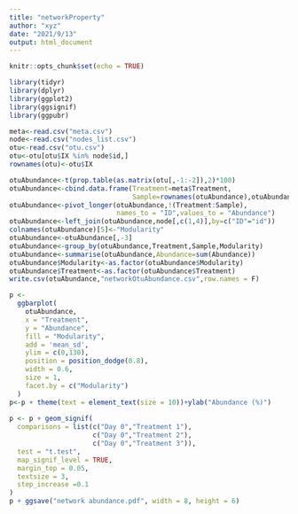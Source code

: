 ```yaml
---
title: "networkProperty"
author: "xyz"
date: "2021/9/13"
output: html_document
---
```


```r
knitr::opts_chunk$set(echo = TRUE)
```

```r
library(tidyr)
library(dplyr)
library(ggplot2)
library(ggsignif)
library(ggpubr)
```

```r
meta<-read.csv("meta.csv")
node<-read.csv("nodes_list.csv")
otu<-read.csv("otu.csv")
otu<-otu[otu$IX %in% node$id,]
rownames(otu)<-otu$IX

otuAbundance<-t(prop.table(as.matrix(otu[,-1:-2]),2)*100)
otuAbundance<-cbind.data.frame(Treatment=meta$Treatment,
                               Sample=rownames(otuAbundance),otuAbundance)
otuAbundance<-pivot_longer(otuAbundance,!(Treatment:Sample),
                           names_to = "ID",values_to = "Abundance")
otuAbundance<-left_join(otuAbundance,node[,c(1,4)],by=c("ID"="id"))
colnames(otuAbundance)[5]<-"Modularity"
otuAbundance<-otuAbundance[,-3]
otuAbundance<-group_by(otuAbundance,Treatment,Sample,Modularity)
otuAbundance<-summarise(otuAbundance,Abundance=sum(Abundance))
otuAbundance$Modularity<-as.factor(otuAbundance$Modularity)
otuAbundance$Treatment<-as.factor(otuAbundance$Treatment)
write.csv(otuAbundance,"networkOtuAbundance.csv",row.names = F)
```

```r
p <-
  ggbarplot(
    otuAbundance,
    x = "Treatment",
    y = "Abundance",
    fill = "Modularity",
    add = 'mean_sd',
    ylim = c(0,130),
    position = position_dodge(0.8),
    width = 0.6,
    size = 1,
    facet.by = c("Modularity")
  )
p<-p + theme(text = element_text(size = 10))+ylab("Abundance (%)")
  
p <- p + geom_signif(
  comparisons = list(c("Day 0","Treatment 1"),
                     c("Day 0","Treatment 2"),
                     c("Day 0","Treatment 3")),
  test = "t.test",
  map_signif_level = TRUE,
  margin_top = 0.05,
  textsize = 3,
  step_increase =0.1
)
p + ggsave("network abundance.pdf", width = 8, height = 6)
```

